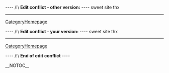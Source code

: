 
---- /!\ <b>Edit conflict - other version:</b> ----
sweet site thx
----
[[CategoryHomepage]]

---- /!\ <b>Edit conflict - your version:</b> ----
sweet site thx
----
[[CategoryHomepage]]

---- /!\ <b>End of edit conflict</b> ----

__NOTOC__